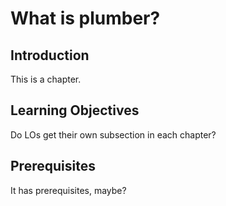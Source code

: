 # What is plumber? {#sec-plumber}

## Introduction

This is a chapter.

## Learning Objectives

Do LOs get their own subsection in each chapter?

## Prerequisites

It has prerequisites, maybe?
